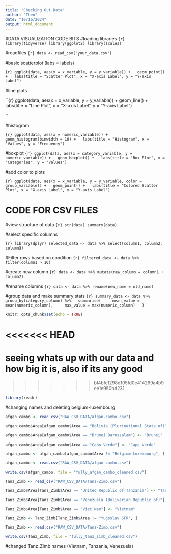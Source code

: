```yaml
---
title: "Checking Out Data"
author: "Theo"
date: "10/16/2024"
output: html_document
---
```









#DATA VISUALIZATION CODE BITS
#loading libraries
``{r}
library(tidyverse)
library(ggplot2)
library(scales)
``




#readfiles
``{r}
data <- read_csv("your_data.csv")
``



#basic scatterplot (labs = labels)

``{r}
ggplot(data, aes(x = x_variable, y = y_variable)) +
  geom_point() +
  labs(title = "Scatter Plot", x = "X-axis Label", y = "Y-axis Label")
``



#line plots

``{r}
ggplot(data, aes(x = x_variable, y = y_variable)) +
  geom_line() +
  labs(title = "Line Plot", x = "X-axis Label", y = "Y-axis Label")

``


#histogram

``{r}
ggplot(data, aes(x = numeric_variable)) +
  geom_histogram(binwidth = 10) +
  labs(title = "Histogram", x = "Values", y = "Frequency")
``


#boxplot
``{r}
ggplot(data, aes(x = category_variable, y = numeric_variable)) +
  geom_boxplot() +
  labs(title = "Box Plot", x = "Categories", y = "Values")
``


#add color to plots

``{r}
ggplot(data, aes(x = x_variable, y = y_variable, color = group_variable)) +
  geom_point() +
  labs(title = "Colored Scatter Plot", x = "X-axis Label", y = "Y-axis Label")
``


# CODE FOR CSV FILES






#view structure of data
``{r}
str(data)
summary(data)
``


#select specific columns

``{r}
library(dplyr)
selected_data <- data %>% select(column1, column2, column3)
``


#Filter rows based on condition
``{r}
filtered_data <- data %>% filter(column1 > 10)
``



#create new column
``{r}
data <- data %>% mutate(new_column = column1 + column2)
``

#rename columns
``{r}
data <- data %>% rename(new_name = old_name)
``


#group data and make summary stats
``{r}
summary_data <- data %>%
  group_by(category_column) %>%
  summarise(
    mean_value = mean(numeric_column),
    max_value = max(numeric_column)
  )
``






```r
knitr::opts_chunk$set(echo = TRUE)
```

<<<<<<< HEAD
=======
# seeing whats up with our data and how big it is, also if its any good
>>>>>>> bf4bfc1298d105fd0e414269a4b9ee1e950bd231

```r
library(readr)
```


#changing names and deleting belgium-luxembourg 
```r

afgan_cambo <- read_csv("RAW_CSV_DATA/afgan-cambo.csv")

afgan_cambo$Area[afgan_cambo$Area == "Bolivia (Plurinational State of)"] <- "Bolivia"

afgan_cambo$Area[afgan_cambo$Area == "Brunei Darussalam"] <- "Brunei"
 
afgan_cambo$Area[afgan_cambo$Area == "Cabo Verde"] <- "Cape Verde"

afgan_cambo <- afgan_cambo[afgan_cambo$Area != "Belgium-Luxembourg", ]

afgan_cambo <- read.csv("RAW_CSV_DATA/afgan-cambo.csv")

write.csv(afgan_cambo, file = "fully_afgan_cambo_cleaned.csv")

```


```r

Tanz_Zimb <- read_csv("RAW_CSV_DATA/Tanz-Zimb.csv")

Tanz_Zimb$Area[Tanz_Zimb$Area == "United Republic of Tanzania"] <- "Tanzania"

Tanz_Zimb$Area[Tanz_Zimb$Area == "Venezuela (Bolivarian Republic of)"] <- "Venezuela"

Tanz_Zimb$Area[Tanz_Zimb$Area == "Viet Nam"] <- "Vietnam"

Tanz_Zimb <- Tanz_Zimb[Tanz_Zimb$Area != "Yugoslav SFR", ]

Tanz_Zimb <- read.csv("RAW_CSV_DATA/Tanz-Zimb.csv")

write.csv(Tanz_Zimb, file = "fully_tanz_zimb_cleaned.csv")

```

#changed Tanz_Zimb names (Vietnam, Tanzania, Venezuela)
